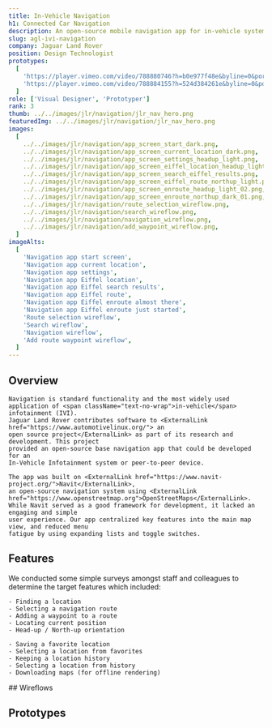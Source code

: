 ```yaml
---
title: In-Vehicle Navigation
h1: Connected Car Navigation
description: An open-source mobile navigation app for in-vehicle systems
slug: agl-ivi-navigation
company: Jaguar Land Rover
position: Design Technologist
prototypes:
  [
    'https://player.vimeo.com/video/788880746?h=b0e977f48e&byline=0&portrait=0',
    'https://player.vimeo.com/video/788884155?h=524d384261e&byline=0&portrait=0',
  ]
role: ['Visual Designer', 'Prototyper']
rank: 3
thumb: ../../images/jlr/navigation/jlr_nav_hero.png
featuredImg: ../../images/jlr/navigation/jlr_nav_hero.png
images:
  [
    ../../images/jlr/navigation/app_screen_start_dark.png,
    ../../images/jlr/navigation/app_screen_current_location_dark.png,
    ../../images/jlr/navigation/app_screen_settings_headup_light.png,
    ../../images/jlr/navigation/app_screen_eiffel_location_headup_light.png,
    ../../images/jlr/navigation/app_screen_search_eiffel_results.png,
    ../../images/jlr/navigation/app_screen_eiffel_route_northup_light.png,
    ../../images/jlr/navigation/app_screen_enroute_headup_light_02.png,
    ../../images/jlr/navigation/app_screen_enroute_northup_dark_01.png,
    ../../images/jlr/navigation/route_selection_wireflow.png,
    ../../images/jlr/navigation/search_wireflow.png,
    ../../images/jlr/navigation/navigation_wireflow.png,
    ../../images/jlr/navigation/add_waypoint_wireflow.png,
  ]
imageAlts:
  [
    'Navigation app start screen',
    'Navigation app current location',
    'Navigation app settings',
    'Navigation app Eiffel location',
    'Navigation app Eiffel search results',
    'Navigation app Eiffel route',
    'Navigation app Eiffel enroute almost there',
    'Navigation app Eiffel enroute just started',
    'Route selection wireflow',
    'Search wireflow',
    'Navigation wireflow',
    'Add route waypoint wireflow',
  ]
---
```



## Overview

<Grid lgrows={1} lgcolumns={2} mdrows={2} mdcolumns={1} className="rows-auto no-figure-margins no-row-gaps">
  <div className="gridarea-1">
    
    Navigation is standard functionality and the most widely used 
    application of <span className="text-no-wrap">in-vehicle</span> infotainment (IVI). 
    Jaguar Land Rover contributes software to <ExternalLink href="https://www.automotivelinux.org/"> an 
    open source project</ExternalLink> as part of its research and development. This project 
    provided an open-source base navigation app that could be developed for an 
    In-Vehicle Infotainment system or peer-to-peer device.

  </div>
  <div className="gridarea-2">
  
    The app was built on <ExternalLink href="https://www.navit-project.org/">Navit</ExternalLink>, 
    an open-source navigation system using <ExternalLink href="https://www.openstreetmap.org">OpenStreetMaps</ExternalLink>. 
    While Navit served as a good framework for development, it lacked an engaging and simple 
    user experience. Our app centralized key features into the main map view, and reduced menu 
    fatigue by using expanding lists and toggle switches.

  </div>
</Grid>

<div className="my-max">
  <AppScreens id="nav" />
</div>

<div className="my-max">

## Features

We conducted some simple surveys amongst staff and colleagues to determine the target features which included:

<Grid lgrows={1} lgcolumns={2} mdrows={2} mdcolumns={1}>
  <div className="gridarea-1">

    - Finding a location
    - Selecting a navigation route
    - Adding a waypoint to a route
    - Locating current position
    - Head-up / North-up orientation

  </div>
  <div className="gridarea-2">

    - Saving a favorite location
    - Selecting a location from favorites
    - Keeping a location history
    - Selecting a location from history
    - Downloading maps (for offline rendering)

  </div>
</Grid>

</div>

<div className="my-max">
  ## Wireflows
  <UserFlows id="nav" />
</div>

## Prototypes

<Prototypes />
